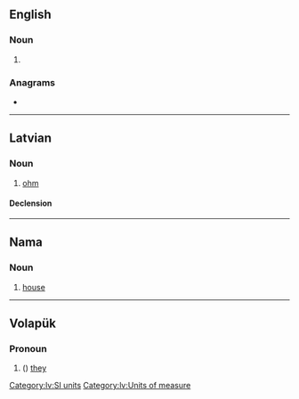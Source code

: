 {{also|OMS}}
==English==

===Noun===
{{head|en|noun plural form}}

# {{plural of|om|lang=en}}

===Anagrams===
* {{anagrams|en|MOS|SMO|Som.|mos|mos'|osm|som|som'}}

----

==Latvian==

===Noun===
{{lv-noun|m|1}}

# [[ohm]]

====Declension====
{{lv-decl-noun|om|s|1st|extrawidth=-60}}

[[Category:lv:SI units‎]]
[[Category:lv:Units of measure]]

----

==Nama==

===Noun===
{{naq-noun|f|om}}

# [[house]]

----

==Volapük==

===Pronoun===
{{head|vo|pronoun form}}

# ({{inflection of|om||nom|p|lang=vo}}) [[they]] {{qualifier|all masculine}}